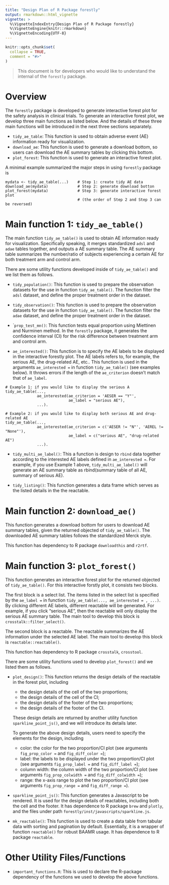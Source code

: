 ```yaml
---
title: "Design Plan of R Package forestly"
output: rmarkdown::html_vignette
vignette: >
  %\VignetteIndexEntry{Design Plan of R Package forestly}
  %\VignetteEngine{knitr::rmarkdown}
  %\VignetteEncoding{UTF-8}
---
```


```r
knitr::opts_chunk$set(
  collapse = TRUE,
  comment = "#>"
)
```

> This document is for developers who would like to understand the internal of the `forestly` package.

# Overview

The `forestly` package is developed to generate interactive forest plot for the safety analysis in clinical trials. 
To generate an interactive forest plot, we develop three main functions as listed below. 
And the details of these three main functions will be introduced in the next three sections separately.

- `tidy_ae_table`:  This function is used to obtain adverse event (AE) information ready for visualization.
- `download_ae`: This function is used to generate a download bottom, so users can download the AE summary tables by clicking this bottom.
- `plot_forest`: This function is used to generate an interactive forest plot.

A minimal example summarized the major steps in using `forestly` package is

```{}
mydata <- tidy_ae_table(...)    # Step 1: create tidy AE data
download_ae(mydata)             # Step 2: generate download botton
plot_forest(mydata)             # Step 3: generate interactive forest plot 
                                # (the order of Step 2 and Step 3 can be reversed)
```


# Main function 1: `tidy_ae_table()`

The main function `tidy_ae_table()` is used to obtain AE information ready for visualization. 
Specifically speaking, it merges standardized `adsl` and `adae` tables together, and outputs a AE summary table. 
The AE summary table summarizes the number/ratio of subjects experiencing a certain AE for both treatment arm and control arm.


There are some utility functions developed inside of `tidy_ae_table()` and we list them as follows.

- `tidy_population()`: This function is used to prepare the observation datasets for the use in function `tidy_ae_table()`. The function filter the `adsl` dataset, and define the proper treatment order in the dataset. 

- `tidy_observation()`: This function is used to prepare the observation datasets for the use in function `tidy_ae_table()`. The function filter the `adae` dataset, and define the proper treatment order in the dataset.

- ``prop_test_mn()`: This function tests equal proportion using Miettinen and Nurminen method. In the `forestly` package, it generates the confidence interval (CI) for the risk difference between treatment arm and control arm.

- `ae_interested()`: This function is to specify the AE labels to be displayed in the interactive forestly plot. The AE labels refers to, for example, the serious AE, the drug-related AE, etc.. This function is used in the arguments `ae_interested = ` in function `tidy_ae_table()` (see examples below). It throws errors if the length of the `ae_criterion` doesn't match that of `ae_label`.

```{}
# Example 1: if you would like to display the serious A
tidy_ae_table(...,
              ae_interested(ae_criterion = 'AESER == "Y"', 
                            ae_label = "serious AE"),
              ...).

# Example 2: if you would like to display both serious AE and drug-related AE
tidy_ae_table(...,
              ae_interested(ae_criterion = c('AESER != "N"', 'AEREL != "None"'),
                            ae_label = c("serious AE", "drug-related AE")
              ...).
```

- `tidy_multi_ae_label()`: This a function is design to `rbind` data together according to the interested AE labels defined in `ae_interested = `. For example, if you use Example 1 above, `tidy_multi_ae_label()` will generate an AE summary table as rbind(summary table of all AE, summary of serious AE).

- `tidy_listing()`: This function generates a data frame which serves as the listed details in the the reactable.


# Main function 2: `download_ae()`

This function generates a download bottom for users to download AE summary tables, given the returned objected of `tidy_ae_table()`.
The downloaded AE summary tables follows the standardized Merck style.

This function has dependency to R package `downloadthis` and `r2rtf`.

# Main function 3: `plot_forest()`

This function generates an interactive forest plot for the returned objected of `tidy_ae_table()`.
For this interactive forstly plot, it consists two blocks. 

The first block is a select list. 
The items listed in the select list is specified by the `ae_label = ` in function `tidy_ae_table(..., ae_interested = , ...)`.
By clicking different AE labels, different reactable will be generated. 
For example, if you click "serious AE", then the reactable will only display the serious AE summary table.
The main tool to develop this block is `crosstalk::filter_select()`.

The second block is a reactable.
The reactable summarizes the AE information under the selected AE label.
The main tool to develop this block is `reactable::reactable()`.

This function has dependency to R package `crosstalk`, `crosstool`. 

There are some utility functions used to develop `plot_forest()` and we listed them as follows.

- `plot_design()`: This function returns the design details of the reactable in the forest plot, including
  
  - the design details of the cell of the two proportions;
  - the design details of the cell of the CI;
  - the design details of the footer of the two proportions;
  - the design details of the footer of the CI.
  
  These design details are returned by another utility function `sparkline_point_js()`, and we will introduce its details later.
  
  To generate the above design details, users need to specify the elements for the design, including
  
  - color: the color for the two proportion/CI plot (see arguments `fig_prop_color =` and `fig_diff_color =`);
  - label: the labels to be displayed under the two proportion/CI plot (see arguments `fig_prop_label = ` and `fig_diff_label =`);
  - column width: the column width of the two proportion/CI plot (see arguments `fig_prop_colwidth = ` and `fig_diff_colwidth =`);
  - range: the x-axis range to plot the two proportion/CI plot (see arguments `fig_prop_range = ` and `fig_diff_range =`).
  
- `sparkline_point_js()`:  This function generates a Javascript to be rendered. It is used for the design details of reactables, including both the cell and the footer. It has dependence to R package `brew` and `plotly`, and the files under path `forestly/inst/javascripts/sparkline.js`.

- `mk_reactable()`: This function is used to create a data table from tabular data with sorting and pagination by default. Essentially, it is a wrapper of function `reactable()` for robust BAAMR usage. It has dependence to R package `reactable`.

# Other Utility Files/Functions

- `important_functions.R`: This is used to declare the R-package dependency of the functions we used to develop the above functions.
  